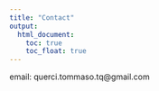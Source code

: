 ```yaml
---
title: "Contact"
output:
  html_document:
    toc: true
    toc_float: true
---
```


email: querci.tommaso.tq@gmail.com
